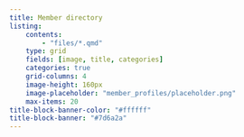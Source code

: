 ```yaml
---
title: Member directory
listing: 
    contents: 
        - "files/*.qmd"
    type: grid
    fields: [image, title, categories]
    categories: true
    grid-columns: 4
    image-height: 160px
    image-placeholder: "member_profiles/placeholder.png"
    max-items: 20
title-block-banner-color: "#ffffff"
title-block-banner: "#7d6a2a"
---
```

